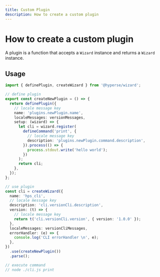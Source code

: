 ```yaml
---
title: Custom Plugin
description: How to create a custom plugin
---
```


# How to create a custom plugin

A plugin is a function that accepts a `Wizard` instance and returns a `Wizard` instance.

## Usage

```ts filename="plugin.ts"
import { definePlugin, createWizard } from '@hyperse/wizard';

// define plugin
export const createNewPlugin = () => {
  return definePlugin({
    // locale message key
    name: 'plugins.newPlugin.name',
    localeMessages: versionMessages,
    setup: (wizard) => {
      let cli = wizard.register(
        defineCommand('print', {
          // locale message key
          description: 'plugins.newPlugin.command.description',
        }).process(() => {
          process.stdout.write('hello world');
        })
      );
      return cli;
    },
  });
};

// use plugin
const cli = createWizard({
  name: 'hps_cli',
  // locale message key
  description: 'cli.versionCli.description',
  version: (t) => {
    // locale message key
    return t('cli.versionCli.version', { version: '1.0.0' });
  },
  localeMessages: versionCliMessages,
  errorHandler: (e) => {
    console.log('CLI errorHandler \n', e);
  },
})
  .use(createNewPlugin())
  .parse();

// execute command
// node ./cli.js print
```
